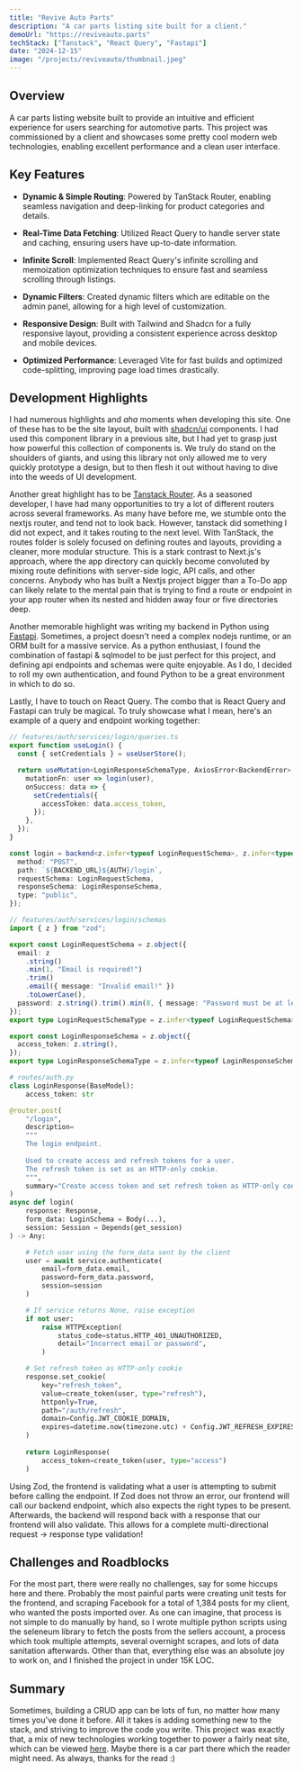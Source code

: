 ```yaml
---
title: "Revive Auto Parts"
description: "A car parts listing site built for a client."
demoUrl: "https://reviveauto.parts"
techStack: ["Tanstack", "React Query", "Fastapi"]
date: "2024-12-15"
image: "/projects/reviveauto/thumbnail.jpeg"
---
```


## Overview
A car parts listing website built to provide an intuitive and efficient experience 
for users searching for automotive parts. This project was commissioned by a client 
and showcases some pretty cool modern web technologies, enabling excellent
performance and a clean user interface.

## Key Features
* **Dynamic & Simple Routing**: Powered by TanStack Router, enabling seamless navigation 
and deep-linking for product categories and details.

* **Real-Time Data Fetching**: Utilized React Query to handle server state and caching, 
ensuring users have up-to-date information.

* **Infinite Scroll**:  Implemented React Query's infinite scrolling and memoization 
optimization techniques to ensure fast and seamless scrolling through listings.

* **Dynamic Filters**: Created dynamic filters which are editable on the admin panel,
allowing for a high level of customization.

* **Responsive Design**: Built with Tailwind and Shadcn for a fully responsive layout,
providing a consistent experience across desktop and mobile devices.

* **Optimized Performance**: Leveraged Vite for fast builds and optimized code-splitting,
improving page load times drastically.

## Development Highlights
I had numerous highlights and *aha* moments when developing this site. One of these has to 
be the site layout, built with [shadcn/ui](https://ui.shadcn.com) components. I had used 
this component library in a previous site, but I had yet to grasp just how powerful this 
collection of components is. We truly do stand on the shoulders of giants, and using this
library not only allowed me to very quickly prototype a design, but to then flesh it out
without having to dive into the weeds of UI development.

Another great highlight has to be [Tanstack Router](https://tanstack.com/router/latest). 
As a seasoned developer, I have had many opportunities to try a lot of different routers
across several frameworks. As many have before me, we stumble onto the nextjs router, and 
tend not to look back. However, tanstack did something I did not expect, and it takes routing 
to the next level. With TanStack, the routes folder is solely focused on defining routes and 
layouts, providing a cleaner, more modular structure. This is a stark contrast to Next.js's 
approach, where the app directory can quickly become convoluted by mixing route definitions 
with server-side logic, API calls, and other concerns. Anybody who has built a Nextjs project
bigger than a To-Do app can likely relate to the mental pain that is trying to find a route or 
endpoint in your app router when its nested and hidden away four or five directories deep.

Another memorable highlight was writing my backend in Python using [Fastapi](https://fastapi.tiangolo.com/). 
Sometimes, a project doesn't need a complex nodejs runtime, or an ORM built for a massive service. 
As a python enthusiast, I found the combination of fastapi & sqlmodel to be just perfect for this project, 
and defining api endpoints and schemas were quite enjoyable. As I do, I decided to roll my own authentication, 
and found Python to be a great environment in which to do so. 

Lastly, I have to touch on React Query. The combo that is React Query and Fastapi can truly be magical.
To truly showcase what I mean, here's an example of a query and endpoint working together:

```typescript
// features/auth/services/login/queries.ts
export function useLogin() {
  const { setCredentials } = useUserStore();

  return useMutation<LoginResponseSchemaType, AxiosError<BackendError>, LoginRequestSchemaType>({
    mutationFn: user => login(user),
    onSuccess: data => {
      setCredentials({
        accessToken: data.access_token,
      });
    },
  });
}

const login = backend<z.infer<typeof LoginRequestSchema>, z.infer<typeof LoginResponseSchema>>({
  method: "POST",
  path: `${BACKEND_URL}${AUTH}/login`,
  requestSchema: LoginRequestSchema,
  responseSchema: LoginResponseSchema,
  type: "public",
});
```
```typescript 
// features/auth/services/login/schemas
import { z } from "zod";

export const LoginRequestSchema = z.object({
  email: z
    .string()
    .min(1, "Email is required!")
    .trim()
    .email({ message: "Invalid email!" })
    .toLowerCase(),
  password: z.string().trim().min(8, { message: "Password must be at least 8 characters long!" }),
});
export type LoginRequestSchemaType = z.infer<typeof LoginRequestSchema>;

export const LoginResponseSchema = z.object({
  access_token: z.string(),
});
export type LoginResponseSchemaType = z.infer<typeof LoginResponseSchema>;
```

```python
# routes/auth.py
class LoginResponse(BaseModel):
    access_token: str

@router.post(
    "/login",
    description=
    """
    The login endpoint.
    
    Used to create access and refresh tokens for a user.
    The refresh token is set as an HTTP-only cookie.
    """,
    summary="Create access token and set refresh token as HTTP-only cookie."
)
async def login(
    response: Response,
    form_data: LoginSchema = Body(...), 
    session: Session = Depends(get_session)
) -> Any:

    # Fetch user using the form_data sent by the client
    user = await service.authenticate(
        email=form_data.email,
        password=form_data.password,
        session=session
    )

    # If service returns None, raise exception 
    if not user:
        raise HTTPException(
            status_code=status.HTTP_401_UNAUTHORIZED,
            detail="Incorrect email or password",
        )

    # Set refresh token as HTTP-only cookie
    response.set_cookie(
        key="refresh_token",
        value=create_token(user, type="refresh"),
        httponly=True,
        path="/auth/refresh",
        domain=Config.JWT_COOKIE_DOMAIN,
        expires=datetime.now(timezone.utc) + Config.JWT_REFRESH_EXPIRES
    )
    
    return LoginResponse(
        access_token=create_token(user, type="access")
    )
```
Using Zod, the frontend is validating what a user is attempting to submit 
before calling the endpoint. If Zod does not throw an error, our frontend will 
call our backend endpoint, which also expects the right types to be present.
Afterwards, the backend will respond back with a response that our frontend 
will also validate. This allows for a complete multi-directional 
request -> response type validation!

## Challenges and Roadblocks
For the most part, there were really no challenges, say for some hiccups here and there.
Probably the most painful parts were creating unit tests for the frontend, and scraping
Facebook for a total of 1,384 posts for my client, who wanted the posts imported over.
As one can imagine, that process is not simple to do manually by hand, so I wrote multiple 
python scripts using the seleneum library to fetch the posts from the sellers account, a process 
which took multiple attempts, several overnight scrapes, and lots of data sanitation afterwards. 
Other than that, everything else was an absolute joy to work on, and I finished the project in under 
15K LOC.

## Summary
Sometimes, building a CRUD app can be lots of fun, no matter how many times you've done it before.
All it takes is adding something new to the stack, and striving to improve the code you write. This
project was exactly that, a mix of new technologies working together to power a fairly neat site,
which can be viewed [here](https://reviveauto.parts). Maybe there is a car part there which the reader
might need. As always, thanks for the read :)
